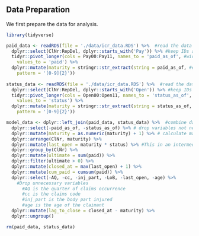 ## Data Preparation

We first prepare the data for analysis.

```r
library(tidyverse)

paid_data <- readRDS(file = './data/icr_data.RDS') %>%  #read the data
  dplyr::select(ClNr:RepDel, dplyr::starts_with('Pay')) %>% #keep IDs and payment amounts
  tidyr::pivot_longer(cols = Pay00:Pay11, names_to = 'paid_as_of', #wide to long
    values_to = 'paid') %>% 
  dplyr::mutate(maturity = stringr::str_extract(string = paid_as_of, #extract maturity
    pattern = '[0-9]{2}'))
  
status_data <- readRDS(file = './data/icr_data.RDS') %>%  #read the data
  dplyr::select(ClNr:RepDel, dplyr::starts_with('Open')) %>% #keep IDs and status
  tidyr::pivot_longer(cols = Open00:Open11, names_to = 'status_as_of', #wide to long
    values_to = 'status') %>% 
  dplyr::mutate(maturity = stringr::str_extract(string = status_as_of, #extract maturity
    pattern = '[0-9]{2}'))

model_data <- dplyr::left_join(paid_data, status_data) %>%  #combine data
  dplyr::select(-paid_as_of, -status_as_of) %>% # drop variables not needed
  dplyr::mutate(maturity = as.numeric(maturity) + 1) %>% # calculate maturity
  dplyr::arrange(ClNr, maturity) %>% 
  dplyr::mutate(last_open = maturity * status) %>% #This in an intermediate step
  dplyr::group_by(ClNr) %>% 
  dplyr::mutate(ultimate = sum(paid)) %>% 
  dplyr::filter(ultimate > 0) %>% 
  dplyr::mutate(closed_at = max(last_open) + 1) %>% 
  dplyr::mutate(cum_paid = cumsum(paid)) %>% 
  dplyr::select(-AQ, -cc, -inj_part, -LoB, -last_open, -age) %>% 
    #Drop unnecessary variables
      #AQ is the quarter of claims occurrence
      #cc is the claims code
      #inj_part is the body part injured 
      #age is the age of the claimant
  dplyr::mutate(lag_to_close = closed_at - maturity) %>% 
  dplyr::ungroup() 

rm(paid_data, status_data)

```
